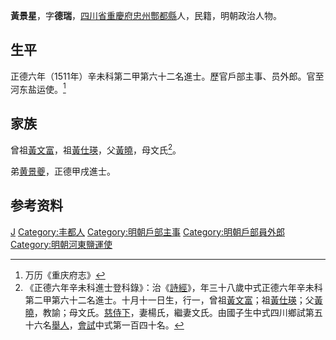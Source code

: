 {{Otheruses|other=名为黄景星的其他人物|黃景星 (萬曆進士)}}
{{not|黃錦星}}
{{明清人物信息框
| 姓名 = 黃景星
| 原名 =
| 圖片名稱= 
| 圖片大小 =
| 圖片說明 = 
| 最高職務 = 河東鹽運使
| 國家 = 大明 
| 爵位 =
| 籍貫 = [[四川|四川]][[重慶府|重慶府]][[忠州|忠州]][[酆都縣|酆都縣]]
| 族裔 = 
| 字號 = 字德瑞
| 諡號 =
| 出生日期 = 成化十年（1474年）十月十一日
| 出生地點 =
| 逝世日期 = 卒年不詳 
| 逝世地點 =
| 墓葬 =
| 配偶 = 楊氏、文氏
| 親屬 = 
| 出身 =
* 正德六年辛未科進士出身
| 經歷 =
| 著作 =  
}}
'''黃景星'''{{BD|1474年||？年||H}}，字'''德瑞'''，[[四川省|四川省]][[重慶府|重慶府]][[忠州|忠州]][[酆都縣|酆都縣]]人，民籍，明朝政治人物。

==生平==
正德六年（1511年）辛未科第二甲第六十二名進士。歷官戶部主事、员外郎。官至河东盐运使。<ref>万历《重庆府志》</ref>

==家族==
曾祖[[黃文富|黃文富]]，祖[[黃仕瑛|黃仕瑛]]，父[[黃曉|黃曉]]，母文氏<ref>《正德六年辛未科進士登科錄》：治《[[詩經|詩經]]》，年三十八歲中式正德六年辛未科第二甲第六十二名進士。十月十一日生，行一，曾祖[[黃文富|黃文富]]；祖[[黃仕瑛|黃仕瑛]]；父[[黃曉|黃曉]]，教諭；母文氏。[[慈侍下|慈侍下]]，妻楊氏，繼妻文氏。由國子生中式四川鄉試第五十六名[[舉人|舉人]]，[[會試|會試]]中式第一百四十名。</ref>。

弟[[黄景夔|黄景夔]]，正德甲戌進士。

== 参考资料 ==
{{reflist}}

{{正德六年辛未科殿试金榜}}

{{Authority control}}

{{DEFAULTSORT:Huang黃}}
[[Category:黄姓|J]]
[[Category:丰都人|Category:丰都人]]
[[Category:明朝戶部主事|Category:明朝戶部主事]]
[[Category:明朝戶部員外郎|Category:明朝戶部員外郎]]
[[Category:明朝河東鹽運使|Category:明朝河東鹽運使]]


{{明朝人物小作品}}